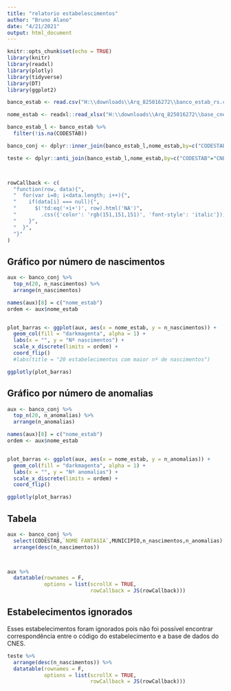 ```yaml
---
title: "relatorio estabelescimentos"
author: "Bruno Alano"
date: "4/21/2021"
output: html_document
---
```


```r
knitr::opts_chunk$set(echo = TRUE)
library(knitr)
library(readxl)
library(plotly)
library(tidyverse)
library(DT)
library(ggplot2)
```

```r
banco_estab <- read.csv("H:\\downloads\\Arq_825016272\\banco_estab_rs.csv")

nome_estab <- readxl::read_xlsx("H:\\downloads\\Arq_825016272\\base_cnes.xlsx")
```

```r

banco_estab_l <- banco_estab %>%
  filter(!is.na(CODESTAB))

banco_conj <- dplyr::inner_join(banco_estab_l,nome_estab,by=c("CODESTAB"="CNES"))

teste <- dplyr::anti_join(banco_estab_l,nome_estab,by=c("CODESTAB"="CNES"))



rowCallback <- c(
  "function(row, data){",
  "  for(var i=0; i<data.length; i++){",
  "    if(data[i] === null){",
  "      $('td:eq('+i+')', row).html('NA')",
  "        .css({'color': 'rgb(151,151,151)', 'font-style': 'italic'});",
  "    }",
  "  }",
  "}"  
)

```




## Gráfico por número de nascimentos

```r
aux <- banco_conj %>%
  top_n(20, n_nascimentos) %>%
  arrange(n_nascimentos)

names(aux)[8] = c("nome_estab")
ordem <- aux$nome_estab


plot_barras <- ggplot(aux, aes(x = nome_estab, y = n_nascimentos)) +
  geom_col(fill = "darkmagenta", alpha = 1) +
  labs(x = "", y = "Nº nascimentos") +
  scale_x_discrete(limits = ordem) +
  coord_flip()
  #labs(title = "20 estabelecimentos com maior nº de nascimentos")

ggplotly(plot_barras)
```





## Gráfico por número de anomalias

```r
aux <- banco_conj %>%
  top_n(20, n_anomalias) %>%
  arrange(n_anomalias)

names(aux)[8] = c("nome_estab")
ordem <- aux$nome_estab


plot_barras <- ggplot(aux, aes(x = nome_estab, y = n_anomalias)) +
  geom_col(fill = "darkmagenta", alpha = 1) +
  labs(x = "", y = "Nº anomalias") +
  scale_x_discrete(limits = ordem) +
  coord_flip()

ggplotly(plot_barras)

```

## Tabela 

```r
aux <- banco_conj %>%
  select(CODESTAB,`NOME FANTASIA`,MUNICIPIO,n_nascimentos,n_anomalias) %>%
  arrange(desc(n_nascimentos))



aux %>%
  datatable(rownames = F,
            options = list(scrollX = TRUE,
                           rowCallback = JS(rowCallback)))
```


## Estabelecimentos ignorados 

Esses estabelecimentos foram ignorados pois não foi possível encontrar correspondência entre o código do estabelecimento e a base de dados do CNES.

```r
teste %>%
  arrange(desc(n_nascimentos)) %>%
  datatable(rownames = F,
            options = list(scrollX = TRUE,
                           rowCallback = JS(rowCallback)))
```




